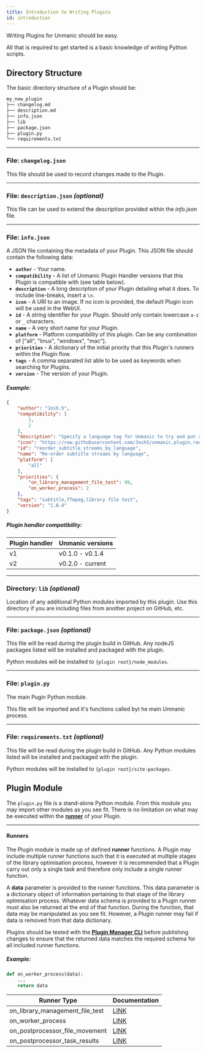 ```yaml
---
title: Introduction to Writing Plugins
id: introduction
---
```



Writing Plugins for Unmanic should be easy. 

All that is required to get started is a basic knowledge of writing
Python scripts.


## Directory Structure

The basic directory structure of a Plugin should be:

```sh
my_new_plugin
├── changelog.md
├── description.md
├── info.json
├── lib
├── package.json
├── plugin.py
└── requirements.txt
```


---
### File: `changelog.json`

This file should be used to record changes made to the Plugin.


---
### File: `description.json` *(optional)*

This file can be used to extend the description provided within the *info.json* file.


---
### File: `info.json`

A JSON file containing the metadata of your Plugin.
This JSON file should contain the following data:

  - **`author`** - Your name.
  - **`compatibility`** - A list of Unmanic Plugin Handler versions that this Plugin is compatible with (see table below).
  - **`description`** - A long description of your Plugin detailing what it does. To include line-breaks, insert a `\n`.
  - **`icon`** - A URI to an image. If no icon is provided, the default Plugin icon will be used in the WebUI.
  - **`id`** - A string identifier for your Plugin. Should only contain lowercase `a-z` or `_` characters.
  - **`name`** - A very short name for your Plugin.
  - **`platform`** - Platform compatibility of this plugin. Can be any combination of ["all", "linux", "windows", "mac"].
  - **`priorities`** - A dictionary of the initial priority that this Plugin's runners within the Plugin flow.
  - **`tags`** - A comma separated list able to be used as keywords when searching for Plugins.
  - **`version`** - The version of your Plugin.

##### Example:
```json
{
    "author": "Josh.5",
    "compatibility": [
        1,
        2
    ],
    "description": "Specify a language tag for Unmanic to try and put as 1st subtitle track.",
    "icon": "https://raw.githubusercontent.com/Josh5/unmanic.plugin.reorder_subtitle_streams_by_language/master/icon.png",
    "id": "reorder_subtitle_streams_by_language",
    "name": "Re-order subtitle streams by language",
    "platform": [
        "all"
    ],
    "priorities": {
        "on_library_management_file_test": 99,
        "on_worker_process": 2
    },
    "tags": "subtitle,ffmpeg,library file test",
    "version": "1.0.4"
}
```

##### Plugin handler compatibility:

| Plugin handler | Unmanic versions |
|----------------|------------------|
| v1             | v0.1.0 - v0.1.4  |
| v2             | v0.2.0 - current |


---
### Directory: `lib` *(optional)*

Location of any additional Python modules imported by this plugin. 
Use this directory if you are including files from another project on GitHub, etc.


---
### File: `package.json` *(optional)*

This file will be read during the plugin build in GitHub. Any nodeJS packages listed will be installed and packaged with the plugin.

Python modules will be installed to `{plugin root}/node_modules`.


---
### File: `plugin.py`

The main Pugin Python module.

This file will be imported and it's functions called byt he main Unmanic process.


---
### File: `requirements.txt` *(optional)*

This file will be read during the plugin build in GitHub. Any Python modules listed will be installed and packaged with the plugin.

Python modules will be installed to `{plugin root}/site-packages`.


## Plugin Module

The `plugin.py` file is a stand-alone Python module. From this module you may import other
modules as you see fit. There is no limitation on what may be executed within the 
[**runner**](#runners)
of your Plugin.


---
#### Runners

The Plugin module is made up of defined **runner** functions. A Plugin may include multiple
runner functions such that it is executed at multiple stages of the library optimisation process,
however it is recommended that a Plugin carry out only a single task and therefore only include
a single runner function.

A **data** parameter is provided to the runner functions. This data parameter is a dictionary
object of information pertaining to that stage of the library optimisation process.
Whatever data schema is provided to a Plugin runner must also be returned at the end of that 
function. During the function, that data may be manipulated as you see fit. However, a Plugin 
runner may fail if data is removed from that data dictionary.

Plugins should be tested with the [**Plugin Manager CLI**](/docs/development/plugin_manager_cli) before publishing changes to ensure
that the returned data matches the required schema for all included runner functions.


##### Example:
```python
def on_worker_process(data):
    ...
    return data
```


| Runner Type                     | Documentation                                                  |
|---------------------------------|----------------------------------------------------------------|
| on_library_management_file_test | [LINK](/docs/development/writing_plugins/plugin_runner_types#library-management---file-test) |
| on_worker_process               | [LINK](/docs/development/writing_plugins/plugin_runner_types#worker---processing-file) |
| on_postprocessor_file_movement  | [LINK](/docs/development/writing_plugins/plugin_runner_types#post-processor---file-movements)      |
| on_postprocessor_task_results   | [LINK](/docs/development/writing_plugins/plugin_runner_types#post-processor---marking-task-successfailure)      |


